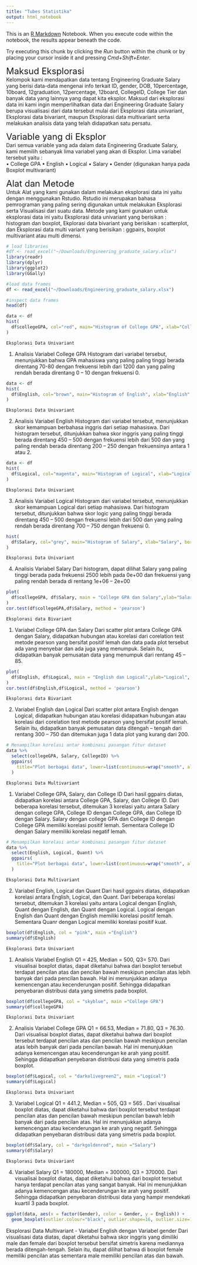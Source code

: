 ```yaml
---
title: "Tubes Statistika"
output: html_notebook
---
```


This is an [R Markdown](http://rmarkdown.rstudio.com) Notebook. When you execute code within the notebook, the results appear beneath the code. 

Try executing this chunk by clicking the *Run* button within the chunk or by placing your cursor inside it and pressing *Cmd+Shift+Enter*. 




<font size="5"> Maksud Eksplorasi </font><br/>
Kelompok kami mendapatkan data tentang Engineering Graduate Salary yang berisi data-data mengenai info terkait ID, gender, DOB, 10percentage, 10board, 12graduation, 12percentage, 12board, CollegeID, College Tier dan banyak data yang lainnya yang dapat kita eksplor. Maksud dari eksplorasi data ini kami ingin memperlihatkan data dari Engineering Graduate Salary berupa visualisasi dari data tersebut mulai dari Eksplorasi data univariant, Eksplorasi data bivariant, maupun Eksplorasi data multivariant serta melakukan analisis data yang telah didapatkan satu persatu. 


<font size="5"> Variable yang di Eksplor </font><br/>
Dari semua variable yang ada dalam data Engineering Graduate Salary, kami memilih sebanyak lima variabel yang akan di Eksplor. Lima variabel tersebut yaitu :  
•	College GPA
•	English 
•	Logical
•	Salary
•	Gender (digunakan hanya pada Boxplot multivariant)


<font size="5"> Alat dan Metode </font><br/>
Untuk Alat yang kami gunakan dalam melakukan eksplorasi data ini yaitu dengan menggunakan Rstudio. Rstudio ini merupakan bahasa pemrograman yang paling sering digunakan untuk melakukan Eksplorasi serta Visualisasi dari suatu data. Metode yang kami gunakan untuk eksplorasi data ini yaitu Eksplorasi data univariant yang berisikan : histogram dan boxplot, Ekplorasi data bivariant yang berisikan : scatterplot, dan Eksplorasi data multi variant yang berisikan : ggpairs, boxplot multivariant atau multi dimensi.



```r
# load libraries
#df <- read_excel("~/Downloads/Engineering_graduate_salary.xlsx")
library(readr)
library(dplyr)
library(ggplot2)
library(GGally)
```

```r
#load data frames
df <- read_excel("~/Downloads/Engineering_graduate_salary.xlsx")
```

```r
#inspect data frames
head(df)
```

```r
data <- df
hist(
  df$collegeGPA, col="red", main="Histogram of College GPA", xlab="College GPA", border="black"
)

```
    Eksplorasi Data Univariant
1.	Analisis Variabel College GPA
Histogram dari variabel tersebut, menunjukkan bahwa GPA mahasiswa yang paling paling tinggi berada direntang 70-80 dengan frekuensi lebih dari 1200 dan yang paling rendah berada direntang 0 – 10 dengan frekuensi 0. 



```r
data <- df
hist(
  df$English, col="brown", main="Histogram of English", xlab="English", border="black"
)
```
    Eksplorasi Data Univariant
2.	Analisis Variabel English
Histogram dari variabel tersebut, menunjukkan skor kemampuan berbahasa inggris dari setiap mahasiswa. Dari histogram tersebut, ditunjukkan bahwa skor inggris yang  paling tinggi berada direntang 450 – 500 dengan frekuensi lebih dari 500 dan yang paling rendah berada direntang 200 – 250 dengan frekuensinya antara 1 atau 2. 


```r
data <- df
hist(
  df$Logical, col="magenta", main="Histogram of Logical", xlab="Logical", border="black"
)
```
    Eksplorasi Data Univariant
3.	Analisis Variabel Logical
Histogram dari variabel tersebut, menunjukkan skor kemampuan Logical dari setiap mahasiswa. Dari histogram tersebut, ditunjukkan bahwa skor logic yang paling tinggi berada direntang 450 – 500 dengan frekuensi lebih dari 500 dan  yang paling rendah berada direntang 700 – 750 dengan frekuensi 0.


```r
hist(
  df$Salary, col="grey", main="Histogram of Salary", xlab="Salary", border="black"
)
```
    Eksplorasi Data Univariant
4.	Analisis Variabel Salary
Dari histogram, dapat dilihat Salary yang paling tinggi berada pada frekuensi 2500 lebih pada 0e+00 dan frekuensi yang paling rendah berada di rentang 1e+06 – 2e+00 


```r
plot(
  df$collegeGPA, df$Salary, main = "College GPA dan Salary",ylab="Salary", xlab="College GPA", col="lightblue"
)
cor.test(df$collegeGPA,df$Salary, method = 'pearson')
```
    Eksplorasi data Bivariant
1.	Variabel College GPA dan Salary
Dari scatter plot antara College GPA dengan Salary, didapatkan hubungan atau korelasi dari corelation test metode pearson yang bersifat positif lemah dan data pada plot tersebut ada yang menyebar dan ada juga yang menumpuk. Selain itu, didapatkan banyak pemusatan data yang menumpuk dari rentang 45 – 85.




```r
plot(
  df$English, df$Logical, main = "English dan Logical",ylab="Logical", xlab="English", col="coral2"
)
cor.test(df$English,df$Logical, method = 'pearson')
```
    Eksplorasi data Bivariant
2.	Variabel English dan Logical 
Dari scatter plot antara English dengan Logical, didapatkan hubungan atau korelasi didapatkan hubungan atau korelasi dari corelation test metode pearson yang bersifat positif lemah. Selain itu, didapatkan banyak pemusatan data ditengah – tengah dari rentang 300 – 750 dan ditemukan juga 1 data plot yang kurang dari 200.



```r
# Menampilkan korelasi antar kombinasi pasangan fitur dataset
data %>%
  select(collegeGPA, Salary, CollegeID) %>%
  ggpairs(
    title="Plot berbagai data", lower=list(continuous=wrap("smooth", alpha= 0.3, size=0.1))
  )
```
    Eksplorasi Data Multivariant
1.	Variabel College GPA, Salary, dan College ID
Dari hasil ggpairs diatas, didapatkan korelasi antara College GPA, Salary, dan College ID. Dari beberapa korelasi tersebut, ditemukan 3 korelasi yaitu antara Salary dengan college GPA, College ID dengan College GPA, dan College ID dengan Salary. Salary dengan college GPA dan College ID dengan College GPA memiliki korelasi positif lemah. Sementara College ID dengan Salary memiliki korelasi negatif lemah.



```r
# Menampilkan korelasi antar kombinasi pasangan fitur dataset
data %>%
  select(English, Logical, Quant) %>%
  ggpairs(
    title="Plot berbagai data", lower=list(continuous=wrap("smooth", alpha= 0.3, size=0.1))
  )
```
    Eksplorasi Data Multivariant
2.	Variabel English, Logical dan Quant
Dari hasil ggpairs diatas, didapatkan korelasi antara English, Logical, dan Quant. Dari beberapa korelasi tersebut, ditemukan 3 korelasi yaitu antara Logical dengan English, Quant dengan English, dan Quant dengan Logical. Logical dengan English dan Quant dengan English memiliki korelasi positif lemah. Sementara Quanr dengan Logical memiliki korelasi positif kuat.



```r
boxplot(df$English, col = "pink", main ="English")
summary(df$English)
```
    Eksplorasi Data Univariant
1.	Analisis Variabel English
Q1 = 425, Median = 500, Q3= 570. Dari visualisai boxplot diatas, dapat diketahui bahwa dari boxplot tersebut terdapat pencilan atas dan pencilan bawah meskipun pencilan atas lebih banyak dari pada pencilan bawah. Hal ini menunjukkan adanya kemencengan atau kecenderungan positif. Sehingga didapatkan penyebaran distribusi data yang simetris pada boxplot.



```r
boxplot(df$collegeGPA, col = "skyblue", main ="College GPA")
summary(df$collegeGPA)
```
    Eksplorasi Data Univariant
2.	Analisis Variabel College GPA
Q1 = 66.53, Median = 71.80, Q3 = 76.30. Dari visualisai boxplot diatas, dapat diketahui bahwa dari boxplot tersebut terdapat pencilan atas dan pencilan bawah meskipun pencilan atas lebih banyak dari pada pencilan bawah. Hal ini menunjukkan adanya kemencengan atau kecenderungan ke arah yang positif. Sehingga didapatkan penyebaran distribusi data yang simetris pada boxplot.



```r
boxplot(df$Logical, col = "darkolivegreen2", main ="Logical")
summary(df$Logical)
```
    Eksplorasi Data Univariant
3.	Variabel Logical
Q1 = 441.2, Median = 505, Q3 = 565 . Dari visualisai boxplot diatas, dapat diketahui bahwa dari boxplot tersebut terdapat pencilan atas dan pencilan bawah meskipun pencilan bawah lebih banyak dari pada pencilan atas. Hal ini menunjukkan adanya kemencengan atau kecenderungan ke arah yang negatif. Sehingga didapatkan penyebaran distribusi data yang simetris pada boxplot.



```r
boxplot(df$Salary, col = "darkgoldenrod", main ="Salary")
summary(df$Salary)
```
    Eksplorasi Data Univariant
4.	Variabel Salary
Q1 = 180000, Median = 300000, Q3 = 370000. Dari visualisai boxplot diatas, dapat diketahui bahwa dari boxplot tersebut hanya terdapat pencilan atas yang sangat banyak. Hal ini menunjukkan adanya kemencengan atau kecenderungan ke arah yang positif. Sehingga didapatkan penyebaran distribusi data yang hampir mendekati kuartil 3 pada boxplot.



```r
ggplot(data, aes(x = factor(Gender), color = Gender, y = English)) +
  geom_boxplot(outlier.colour="black", outlier.shape=16, outlier.size=1, notch=FALSE) 
```
  Eksplorasi Data Multivariant
-	Variabel English dengan Variabel gender
Dari visualisasi data diatas, dapat diketahui bahwa skor inggris yang dimiliki male dan female dari boxplot tersebut bersifat simetris karena mediannya berada ditengah-tengah. Selain itu, dapat dilihat bahwa di boxplot female memiliki pencilan atas sementara male memiliki pencilan atas dan bawah.







